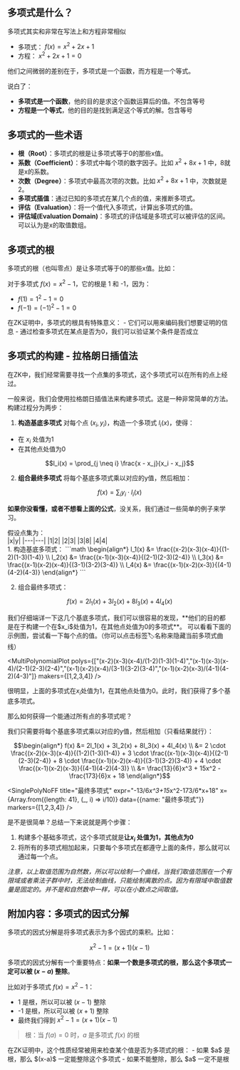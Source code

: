 
## 多项式是什么？

多项式其实和非常在写法上和方程非常相似
- 多项式： $f(x) = x^2 + 2x + 1$
- 方程： $x^2 + 2x + 1 = 0$
  
他们之间微弱的差别在于，多项式是一个函数，而方程是一个等式。  

说白了：
- **多项式是一个函数**，他的目的是求这个函数运算后的值。不包含等号
- **方程是一个等式**，他的目的是找到满足这个等式的解。包含等号

## 多项式的一些术语

- **根（Root）**：多项式的根是让多项式等于0的那些x值。
- **系数（Coefficient）**：多项式中每个项的数字因子。比如 $x^2 + 8x + 1$ 中，8就是x的系数。
- **次数（Degree）**：多项式中最高次项的次数。比如 $x^2 + 8x + 1$ 中，次数就是2。
- **多项式插值**：通过已知的多项式在某几个点的值，来推断多项式。
- **评估（Evaluation）**：将一个值代入多项式，计算出多项式的值。
- **评估域(Evaluation Domain)**：多项式的评估域是多项式可以被评估的区间。可以认为是x的取值数组。

## 多项式的根

多项式的根（也叫零点）是让多项式等于0的那些x值。比如：

对于多项式 $f(x) = x^2 - 1$，它的根是 1 和 -1，因为：
- $f(1) = 1^2 - 1 = 0$
- $f(-1) = (-1)^2 - 1 = 0$

<Callout emoji="💡">
在ZK证明中，多项式的根具有特殊意义：
- 它们可以用来编码我们想要证明的信息
- 通过检查多项式在某点是否为0，我们可以验证某个条件是否成立
</Callout>

## 多项式的构建 - 拉格朗日插值法  
在ZK中，我们经常需要寻找一个点集的多项式，这个多项式可以在所有的点上经过。

一般来说，我们会使用拉格朗日插值法来构建多项式。这是一种非常简单的方法。
构建过程分为两步：

1. **构造基底多项式**
对每个点 $(x_i,y_i)$，构造一个多项式 $l_i(x)$，使得：
- 在 $x_i$ 处值为1
- 在其他点处值为0

```math
l_i(x) = \prod_{j \neq i} \frac{x - x_j}{x_i - x_j}
```

2. **组合最终多项式**
将每个基底多项式乘以对应的y值，然后相加：

```math
f(x) = \sum_{i} y_i \cdot l_i(x)
```

**如果你没看懂，或者不想看上面的公式**，没关系，我们通过一些简单的例子来学习。

<div className="flex gap-4 mt-4">
<div className="pr-2 border-r-2">
<div>
假设点集为：
</div>
|x|y|
|---|---|
|1|2|
|2|3|
|3|8|
|4|4|
</div>
<div className="pr-2 border-r-2">
1. 构造基底多项式：
```math
\begin{align*}
l_1(x) &= \frac{(x-2)(x-3)(x-4)}{(1-2)(1-3)(1-4)}  \\
l_2(x) &= \frac{(x-1)(x-3)(x-4)}{(2-1)(2-3)(2-4)}  \\
l_3(x) &= \frac{(x-1)(x-2)(x-4)}{(3-1)(3-2)(3-4)}  \\
l_4(x) &= \frac{(x-1)(x-2)(x-3)}{(4-1)(4-2)(4-3)}
\end{align*}
```

2. 组合最终多项式：
```math
f(x) = 2l_1(x) + 3l_2(x) + 8l_3(x) + 4l_4(x)
```
</div>
<div>
我们仔细端详一下这几个基底多项式，我们可以很容易的发现，**他们的目的都是在于构建一个在$x_i$处值为1，在其他点处值为0的多项式**。  
可以看看下面的示例图，尝试看一下每个点的值。（你可以点击标签🏷️名称来隐藏当前多项式曲线）
</div>
</div>

<MultiPolynomialPlot polys={["(x-2)(x-3)(x-4)/(1-2)(1-3)(1-4)","(x-1)(x-3)(x-4)/(2-1)(2-3)(2-4)","(x-1)(x-2)(x-4)/(3-1)(3-2)(3-4)","(x-1)(x-2)(x-3)/(4-1)(4-2)(4-3)"]} makers={[1,2,3,4]} />

很明显，上面的多项式在$x_i$处值为1，在其他点处值为0。此时，我们获得了多个基底多项式。

那么如何获得一个能通过所有点的多项式呢？

我们只需要将每个基底多项式乘以对应的y值，然后相加（只看结果就行）：

```math
\begin{align*}
f(x) &= 2l_1(x) + 3l_2(x) + 8l_3(x) + 4l_4(x) \\
&= 2 \cdot \frac{(x-2)(x-3)(x-4)}{(1-2)(1-3)(1-4)} + 3 \cdot \frac{(x-1)(x-3)(x-4)}{(2-1)(2-3)(2-4)} + 8 \cdot \frac{(x-1)(x-2)(x-4)}{(3-1)(3-2)(3-4)} + 4 \cdot \frac{(x-1)(x-2)(x-3)}{(4-1)(4-2)(4-3)} \\
&= \frac{13}{6}x^3 + 15x^2 - \frac{173}{6}x + 18
\end{align*}
```

<SinglePolyNoFF title="最终多项式" expr="-13/6*x^3+15*x^2-173/6*x+18" x={Array.from({length: 41}, (_, i) => i/10)} data={{name: "最终多项式"}} markers={[1,2,3,4]} />

是不是很简单？总结一下来说就是两个步骤：
1. 构建多个基础多项式，这个多项式就是**让$x_i$ 处值为1，其他点为0**
2. 将所有的多项式相加起来，只要每个多项式在都遵守上面的条件，那么就可以通过每一个点。

*注意，以上取值范围为自然数，所以可以绘制一个曲线，当我们取值范围在一个有限域或者乘法子群中时，无法绘制曲线，只能绘制离散的点。因为有限域中取值数量是固定的。并不是和自然数中一样，可以在小数点之间取值。*

## 附加内容：多项式的因式分解
多项式的因式分解是将多项式表示为多个因式的乘积。比如：
```math
x^2 - 1 = (x+1)(x-1)
```

多项式的因式分解有一个重要特点：**如果一个数是多项式的根，那么这个多项式一定可以被 $(x-a)$ 整除**。

比如对于多项式 $f(x) = x^2 - 1$：
- 1 是根，所以可以被 $(x-1)$ 整除
- -1 是根，所以可以被 $(x+1)$ 整除
- 最终我们得到 $x^2 - 1 = (x+1)(x-1)$

> 根：当 $f(a) = 0$ 时，$a$ 是多项式 $f(x)$ 的根

<Callout type="info" emoji="💡">
在ZK证明中，这个性质经常被用来检查某个值是否为多项式的根：
- 如果 $a$ 是根，那么 $(x-a)$ 一定能整除这个多项式
- 如果不能整除，那么 $a$ 一定不是根
</Callout>